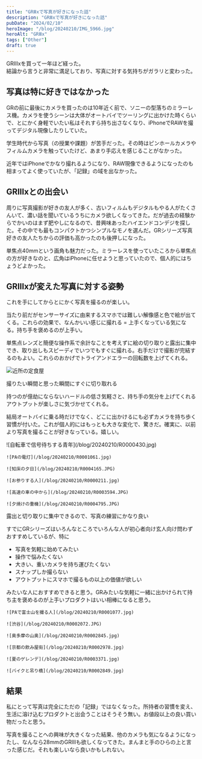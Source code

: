 ```yaml
---
title: "GRⅢxで写真が好きになった話"
description: "GRⅢxで写真が好きになった話"
pubDate: "2024/02/10"
heroImage: "/blog/20240210/IMG_5966.jpg"
heroAlt: "GRⅢx"
tags: ["Other"]
draft: true
---
```


GRIIIxを買って一年ほど経った。  
結論から言うと非常に満足しており、写真に対する気持ちがガラリと変わった。  

## 写真は特に好きではなかった  
GRの前に最後にカメラを買ったのは10年近く前で、ソニーの型落ちのミラーレス機。カメラを使うシーンは大体がオートバイでツーリングに出かけた時くらいで、とにかく身軽でいたい私はそれすら持ち出さなくなり、iPhoneでRAWを撮ってデジタル現像したりしていた。  

学生時代から写真（の授業や課題）が苦手だった。その時はピンホールカメラやフィルムカメラを触っていたけど、あまり手応えを感じることがなかった。  

近年ではiPhoneでかなり撮れるようになり、RAW現像できるようになったのも相まってよく使っていたが、「記録」の域を出なかった。  

## GRⅢxとの出会い
周りに写真撮影が好きの友人が多く、古いフィルムもデジタルもやる人がたくさんいて、濃い話を聞いているうちにカメラ欲しくなってきた。だが過去の経験からでかいのはまず肥やしになるので、昔興味あったハイエンドコンデジを探した。その中でも最もコンパクトかつシンプルなモノを選んだ。GRシリーズ写真好きの友人たちからの評価も高かったのも後押しになった。  

単焦点40mmという画角も魅力だった。ミラーレスを使っていたころから単焦点の方が好きなのと、広角はiPhoneに任せようと思っていたので、個人的にはちょうどよかった。

## GRⅢxが変えた写真に対する姿勢
これを手にしてからとにかく写真を撮るのが楽しい。

当たり前だがセンサーサイズに由来するスマホでは難しい解像感と色で絵が出てくる。これらの効果で、なんかいい感じに撮れる = 上手くなっている気になる。持ち手を褒めるのが上手い。

単焦点レンズと簡便な操作系で余計なことを考えずに絵の切り取りと露出に集中でき、取り出しもスピーディでいつでもすぐに撮れる。右手だけで撮影が完結するのもよい。これらのおかげでトライアンドエラーの回転数を上げてくれる。

![近所の定食屋](/blog/20240210/R0004918.JPG)
<p class="t-caption">撮りたい瞬間と思った瞬間にすぐに切り取れる</p>

持つのが億劫にならないハードルの低さ気軽さと、持ち手の気分を上げてくれるアウトプットが楽しさに気づかせてくれる。

結局オートバイに乗る時だけでなく、どこに出かけるにも必ずカメラを持ち歩く習慣が付いた。これが個人的にはもっとも大きな変化で、驚きだ。確実に、以前より写真を撮ることが好きなっている。嬉しい。

<RailM>
  <ImgGrid>
    ![自転車で信号待ちする青年](/blog/20240210/R0000430.jpg)
  
    ![PAの電灯](/blog/20240210/R0001061.jpg)

    ![知床の夕日](/blog/20240210/R0004165.JPG)

    ![お参りする人](/blog/20240210/R0000211.jpg)

    ![高速の車の中から](/blog/20240210/R0003594.JPG)

    ![夕焼けの重機](/blog/20240210/R0004795.JPG)

  </ImgGrid>
  <p class="t-caption">露出と切り取りに集中できるので、写真の練習にかなり良い</p>
</RailM>


すでにGRシリーズはいろんなところでいろんな人が初心者向け玄人向け問わずおすすめしているが、特に

- 写真を気軽に始めてみたい
- 操作で悩みたくない
- 大きい、重いカメラを持ち運びたくない
- スナップしか撮らない
- アウトプットにスマホで撮るもの以上の価値が欲しい

みたいな人におすすめできると思う。GRみたいな気軽に一緒に出かけられて持ち主を褒めるのが上手いプロダクトはいい相棒になると思う。

<RailM>
  <ImgGrid>

    ![PAで富士山を撮る人](/blog/20240210/R0001077.jpg)

    ![渋谷](/blog/20240210/R0002072.JPG)

    ![奥多摩の山奥](/blog/20240210/R0002845.jpg)

    ![京都の飲み屋街](/blog/20240210/R0002978.jpg)

    ![夏のゲレンデ](/blog/20240210/R0003371.jpg)

    ![バイクと吊り橋](/blog/20240210/R0002849.jpg)
  </ImgGrid>
</RailM>

## 結果
私にとって写真は完全にただの「記録」ではなくなった。所持者の習慣を変え、生活に溶け込むプロダクトと出会うことはそうそう無い。お値段以上の良い買い物だったと思う。

写真を撮ることへの興味が大きくなった結果、他のカメラも気になるようになったし、なんなら28mmのGRⅢも欲しくなってきた。まんまと手のひらの上と言った感じだ。それも楽しいなら良いかもしれない。